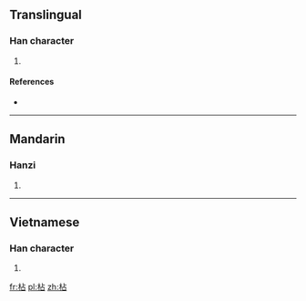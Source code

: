 ==Translingual==

===Han character===
{{Han char|rn=75|rad=木|as=05|sn=9|four=4196<sub>0</sub>|canj=木卜口 (DYR)|ids=⿰[[木]][[占]]}}

# {{defn|Han|sort=木05}}

====References====
* {{Han ref|kx=0517.020|dkj=14578|dj=0904.170|hdz=21181.030|uh=67AE|ud=26542|bh=CF5B|bd=53083}}

----

==Mandarin==

===Hanzi===
{{cmn-hanzi|pin=[[xiān]] ([[xian1]])|wg=hsien<sup>1</sup>}}

# {{defn|lang=cmn|sort=木05}}

----

==Vietnamese==

===Han character===
{{vi-readings|rs=木05| hanviet = sim}}

# {{defn|lang=vi|sort=木05}}

[[fr:枮]]
[[pl:枮]]
[[zh:枮]]